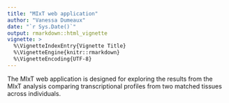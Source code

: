 ```yaml
---
title: "MIxT web application"
author: "Vanessa Dumeaux"
date: "`r Sys.Date()`"
output: rmarkdown::html_vignette
vignette: >
  %\VignetteIndexEntry{Vignette Title}
  %\VignetteEngine{knitr::rmarkdown}
  %\VignetteEncoding{UTF-8}
---
```


The MIxT web application is designed for exploring the results from the MIxT analysis comparing transcriptional profiles from two matched tissues across individuals. 
